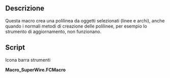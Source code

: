 <languages/>

<div class="mw-translate-fuzzy">
{{Macro/it
|Name=SuperWire
|Icon=Macro_SuperWire.png
|Translate=Forza Wire
|Description=Questa macro crea una polilinea da oggetti selezionati (linee e archi), anche quando i normali metodi di creazione delle polilinee, per esempio lo strumento di aggiornamento, non funzionano
|Author=Yorik
|Version=0.1
|Date=2012-05-22
|FCVersion=All
|Download=[https://www.freecadweb.org/wiki/images/e/e3/Macro_SuperWire.png ToolBar Icon]
}}
</div>

<span id="Description"></span>
==Descrizione==

Questa macro crea una polilinea da oggetti selezionati (linee e archi), anche quando i normali metodi di creazione delle polilinee, per esempio lo strumento di aggiornamento, non funzionano.

==Script==

<div class="mw-translate-fuzzy">
Icona barra strumenti
</div>

'''Macro_SuperWire.FCMacro'''

{{MacroCode|code=
import FreeCAD,FreeCADGui,Part
try:
    import DraftGeomUtils as fcgeo
except:
    from draftlibs import fcgeo

sel = FreeCADGui.Selection.getSelection()
if not sel:
   FreeCAD.Console.PrintWarning("Select something first!")
else:
   elist = []
   for obj in sel:
       if hasattr(obj,"Shape"):
           elist.append(obj.Shape.Edges[0])
   wire = fcgeo.superWire(elist)
   if wire:
       Part.show(wire)
   else:
       FreeCAD.Console.PrintError("SuperWire operation failed!")
}}